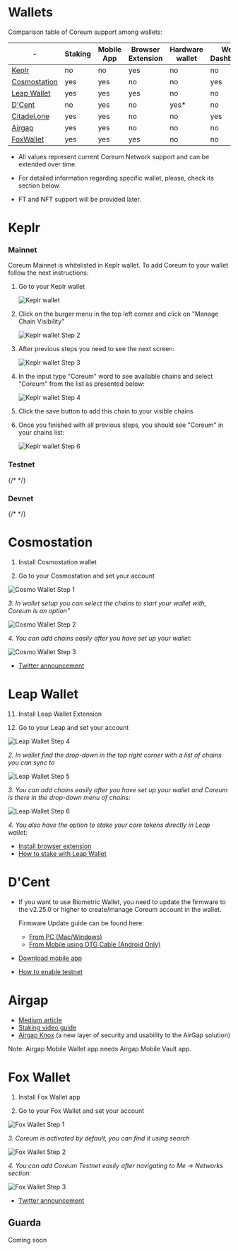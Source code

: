 # Wallets

Comparison table of Coreum support among wallets:

| \-                                     | Staking | Mobile App | Browser Extension | Hardware wallet | Web Dashboard | Testnet support |
| -------------------------------------- | ------- | ---------- | ----------------- | --------------- | ------------- | --------------- |
| <a href="https://www.keplr.app/" target="_blank" rel="noopener noreferrer" className="text-[#25D695] hover:opacity-80 text-base font-bold">Keplr</a>               | no      | no         | yes               | no              | no            | yes             |
| <a href="https://wallet.cosmostation.io/cosmos" target="_blank" rel="noopener noreferrer" className="text-[#25D695] hover:opacity-80 text-base font-bold">Cosmostation</a> | yes     | yes        | no                | no              | yes           | no              |
| <a href="https://www.leapwallet.io/" target="_blank" rel="noopener noreferrer" className="text-[#25D695] hover:opacity-80 text-base font-bold">Leap Wallet</a>   | yes     | yes        | yes               | no              | no            | yes             |
| <a href="https://dcentwallet.com/" target="_blank" rel="noopener noreferrer" className="text-[#25D695] hover:opacity-80 text-base font-bold">D'Cent</a>             | no      | yes        | no                | yes\*           | no            | yes             |
| <a href="https://app.citadel.one" target="_blank" rel="noopener noreferrer" className="text-[#25D695] hover:opacity-80 text-base font-bold">Citadel.one</a> | yes     | yes        | no                | no              | yes           | no              |
| <a href="https://airgap.it/" target="_blank" rel="noopener noreferrer" className="text-[#25D695] hover:opacity-80 text-base font-bold">Airgap</a>             | yes     | yes        | no                | no              | no            | no              |
| <a href="https://foxwallet.com/" target="_blank" rel="noopener noreferrer" className="text-[#25D695] hover:opacity-80 text-base font-bold">FoxWallet</a>             | yes     | yes        | yes                | no              | no            | yes              |


* All values represent current Coreum Network support and can be extended over time.

* For detailed information regarding specific wallet, please, check its section below.

* FT and NFT support will be provided later.

# Keplr

### Mainnet

Coreum Mainnet is whitelisted in Keplr wallet. To add Coreum to your wallet follow the next instructions:

1. Go to your Keplr wallet

    <img className="w-96 max-w-full mb-10" src="/images/tools/wallets/step1.png" alt="Keplr wallet" />

2. Click on the burger menu in the top left corner and click on "Manage Chain Visibility"

    <img className="w-96 max-w-full mb-10" src="/images/tools/wallets/step2.png" alt="Keplr wallet Step 2"  />

3. After previous steps you need to see the next screen:

    <img className="w-96 max-w-full mb-10" src="/images/tools/wallets/step3.png" alt="Keplr wallet Step 3" />

4. In the input type "Coreum" word to see available chains and select "Coreum" from the list as presented below:

    <img className="w-96 max-w-full mb-10" src="/images/tools/wallets/step4.png" alt="Keplr wallet Step 4" />

5. Click the save button to add this chain to your visible chains

6. Once you finished with all previous steps, you should see "Coreum" in your chains list:

    <img className="w-96 max-w-full mb-10" src="/images/tools/wallets/step5.png" alt="Keplr wallet Step 6" />

### Testnet

{/* <WalletKeplr chainId="coreum-testnet-1" /> */}

### Devnet

{/* <WalletKeplr chainId="coreum-devnet-1" /> */}

# Cosmostation

1. Install Cosmostation wallet

2. Go to your Cosmostation and set your account

<img className="w-96 max-w-full mb-10" src="/images/tools/wallets/stepC1.png" alt="Cosmo Wallet Step 1" />

*3. In wallet setup you can select the chains to start your wallet with, Coreum is an option"*

<img className="w-96 max-w-full mb-10" src="/images/tools/wallets/stepC2.png" alt="Cosmo Wallet Step 2" />

*4. You can add chains easily after you have set up your wallet:*

<img className="w-96 max-w-full mb-10" src="/images/tools/wallets/stepC3.png" alt="Cosmo Wallet Step 3" />

-   <a href="https://twitter.com/IBCwallet/status/1640958742194966528?s=20" target="_blank" rel="noopener noreferrer" className="text-[#25D695] hover:opacity-80 text-base font-bold">Twitter announcement</a>

# Leap Wallet

11. Install Leap Wallet Extension

12. Go to your Leap and set your account

<img className="w-96 max-w-full mb-10" src="/images/tools/wallets/stepL1.png" alt="Leap Wallet Step 4" />

*2. In wallet find the drop-down in the top right corner with a list of chains you can sync to*

<img className="w-96 max-w-full mb-10" src="/images/tools/wallets/stepL2.png" alt="Leap Wallet Step 5" />

*3. You can add chains easily after you have set up your wallet and Coreum is there in the drop-down menu of chains:*

<img className="w-96 max-w-full mb-10" src="/images/tools/wallets/stepL3.png" alt="Leap Wallet Step 6" />

*4. You also have the option to stake your core tokens directly in Leap wallet:*

-   <a href="https://www.leapwallet.io/#inpage-download" target="_blank" rel="noopener noreferrer" className="text-[#25D695] hover:opacity-80 text-base font-bold">Install browser extension</a>
-   <a href="/docs/overview/smart-tokens" className="text-[#25D695] hover:opacity-80 text-base font-bold">How to stake with Leap Wallet</a>

# D'Cent

-   If you want to use Biometric Wallet, you need to update the firmware to the v2.25.0 or higher to create/manage Coreum account in the wallet.

    Firmware Update guide can be found here:

    -   <a href="https://userguide.dcentwallet.com/biometric-wallet/firmware-update-from-computer" target="_blank" rel="noopener noreferrer" className="text-[#25D695] hover:opacity-80 text-base font-bold">From PC (Mac/Windows)</a>
    -   <a href="https://userguide.dcentwallet.com/biometric-wallet/firmware-update-from-mobile" target="_blank" rel="noopener noreferrer" className="text-[#25D695] hover:opacity-80 text-base font-bold">From Mobile using OTG Cable (Android Only)</a>

-   <a href="https://dcentwallet.com/MobileApp" target="_blank" rel="noopener noreferrer" className="text-[#25D695] hover:opacity-80 text-base font-bold">Download mobile app</a>
-   <a href="https://userguide.dcentwallet.com/mobile-app/mobile-app-setting-menu#how-to-activate-testnet" target="_blank" rel="noopener noreferrer" className="text-[#25D695] hover:opacity-80 text-base font-bold">How to enable testnet</a>

# Airgap

-   <a href="https://medium.com/airgap-it/airgap-add-support-for-coreum-73c5133f82f3" target="_blank" rel="noopener noreferrer" className="text-[#25D695] hover:opacity-80 text-base font-bold">Medium article</a>
-   <a href="https://www.youtube.com/watch?v=NZRvD7gsy60" target="_blank" rel="noopener noreferrer" className="text-[#25D695] hover:opacity-80 text-base font-bold">Staking video guide</a>
-   <a href="https://medium.com/airgap-it/airgaps-newest-product-airgap-knox-3dbf7592533f" target="_blank" rel="noopener noreferrer" className="text-[#25D695] hover:opacity-80 text-base font-bold">Airgap Knox</a> (a new layer of security and usability to the AirGap solution)

Note: Airgap Mobile Wallet app needs Airgap Mobile Vault app.

# Fox Wallet

1. Install Fox Wallet app

2. Go to your Fox Wallet and set your account

<img className="w-96 max-w-full mb-10" src="/images/tools/wallets/stepF1.PNG" alt="Fox Wallet Step 1" />

*3. Coreum is activated by default, you can find it using search*

<img className="w-96 max-w-full mb-10" src="/images/tools/wallets/stepF2.PNG" alt="Fox Wallet Step 2" />

*4. You can add Coreum Testnet easily after navigating to Me -> Networks section:*

<img className="w-96 max-w-full mb-10" src="/images/tools/wallets/stepF3.PNG" alt="Fox Wallet Step 3" />

-   <a href="https://x.com/FoxWallet/status/1876877402971713704" target="_blank" rel="noopener noreferrer" className="text-[#25D695] hover:opacity-80 text-base font-bold">Twitter announcement</a>


## Guarda

Coming soon

